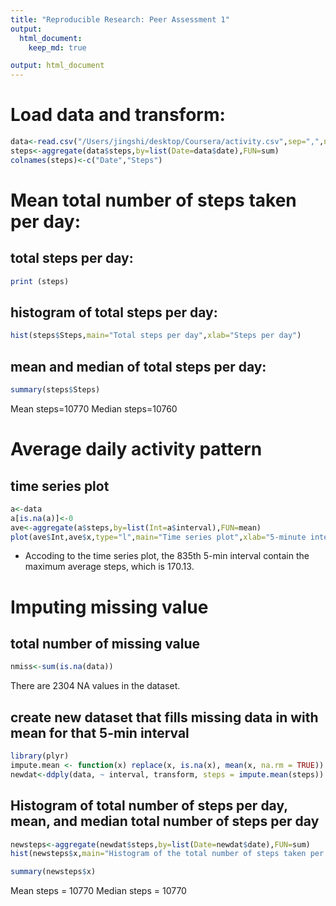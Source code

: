 ```yaml
---
title: "Reproducible Research: Peer Assessment 1"
output: 
  html_document:
    keep_md: true

output: html_document
---
```


# Load data and transform:

```r
data<-read.csv("/Users/jingshi/desktop/Coursera/activity.csv",sep=",",na.strings="NA")
steps<-aggregate(data$steps,by=list(Date=data$date),FUN=sum)
colnames(steps)<-c("Date","Steps")
```

# Mean total number of steps taken per day:
## total steps per day:
```r
print (steps)
```

## histogram of total steps per day:
```r
hist(steps$Steps,main="Total steps per day",xlab="Steps per day")
```

## mean and median of total steps per day:
```r
summary(steps$Steps)
```
Mean steps=10770
Median steps=10760

# Average daily activity pattern
## time series plot
```r
a<-data
a[is.na(a)]<-0
ave<-aggregate(a$steps,by=list(Int=a$interval),FUN=mean)
plot(ave$Int,ave$x,type="l",main="Time series plot",xlab="5-minute interval",ylab="average number of steps taken")
```
- Accoding to the time series plot, the 835th 5-min interval contain the maximum average steps, which is 170.13.

# Imputing missing value
## total number of missing value 
```r
nmiss<-sum(is.na(data))
```
There are 2304 NA values in the dataset.

## create new dataset that fills missing data in with mean for that 5-min interval
```r
library(plyr)
impute.mean <- function(x) replace(x, is.na(x), mean(x, na.rm = TRUE))
newdat<-ddply(data, ~ interval, transform, steps = impute.mean(steps))
```

## Histogram of total number of steps per day, mean, and median total number of steps per day
```r
newsteps<-aggregate(newdat$steps,by=list(Date=newdat$date),FUN=sum)
hist(newsteps$x,main="Histogram of the total number of steps taken per day",xlab="steps")

summary(newsteps$x)
```

Mean steps = 10770
Median steps = 10770

